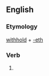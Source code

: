 ==English==

===Etymology===
[[withhold]] + [[-eth]]

===Verb===
{{en-verb form}}

# {{archaic third-person singular of|withhold}}
